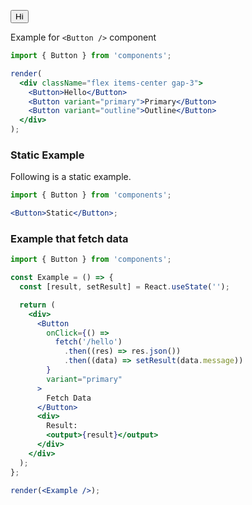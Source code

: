 
<Button variant="primary">Hi</Button>

Example for `<Button />` component

```jsx
import { Button } from 'components';

render(
  <div className="flex items-center gap-3">
    <Button>Hello</Button>
    <Button variant="primary">Primary</Button>
    <Button variant="outline">Outline</Button>
  </div>
);
```

### Static Example

Following is a static example.

```jsx static
import { Button } from 'components';

<Button>Static</Button>;
```

### Example that fetch data

```jsx
import { Button } from 'components';

const Example = () => {
  const [result, setResult] = React.useState('');

  return (
    <div>
      <Button
        onClick={() =>
          fetch('/hello')
            .then((res) => res.json())
            .then((data) => setResult(data.message))
        }
        variant="primary"
      >
        Fetch Data
      </Button>
      <div>
        Result:
        <output>{result}</output>
      </div>
    </div>
  );
};

render(<Example />);
```
